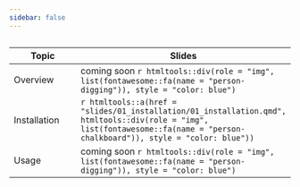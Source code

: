 ```yaml
---
sidebar: false
---
```


```r

```

| Topic | Slides |
|-------|--------|
| Overview | coming soon `r htmltools::div(role = "img", list(fontawesome::fa(name = "person-digging")), style = "color: blue")` |
| Installation | `r htmltools::a(href = "slides/01_installation/01_installation.qmd", htmltools::div(role = "img", list(fontawesome::fa(name = "person-chalkboard")), style = "color: blue"))` |
| Usage | coming soon `r htmltools::div(role = "img", list(fontawesome::fa(name = "person-digging")), style = "color: blue")` |
